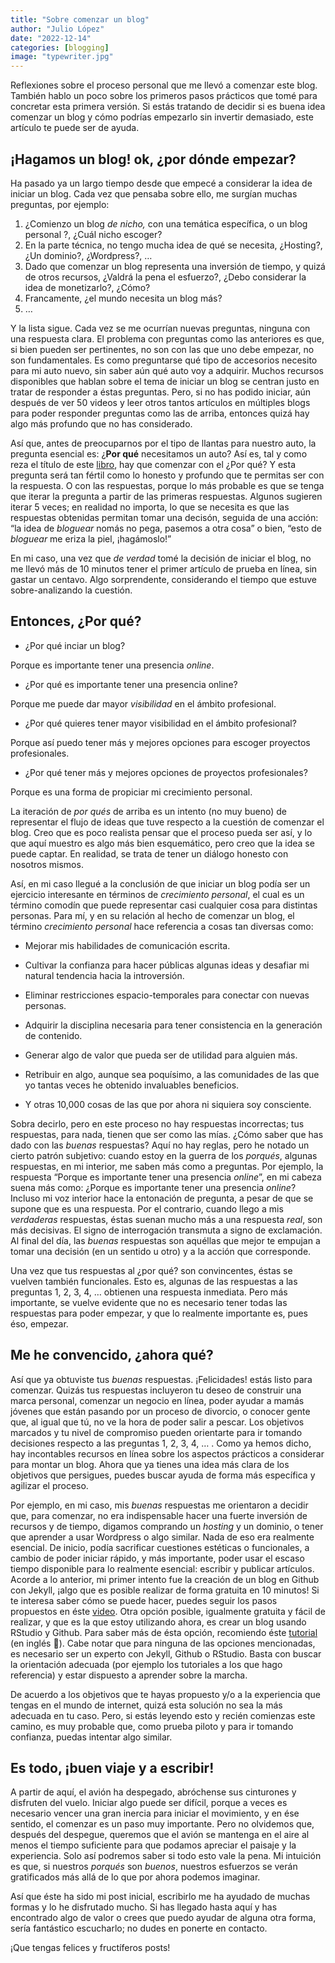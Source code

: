 ```yaml
---
title: "Sobre comenzar un blog"
author: "Julio López"
date: "2022-12-14"
categories: [blogging]
image: "typewriter.jpg"
---
```


Reflexiones sobre el proceso personal que me llevó a comenzar este blog. También hablo un poco sobre los primeros pasos prácticos que tomé para concretar esta primera versión. Si estás tratando de decidir si es buena idea comenzar un blog y cómo podrías empezarlo sin invertir demasiado, este artículo te puede ser de ayuda.

## ¡Hagamos un blog! ok, ¿por dónde empezar?

Ha pasado ya un largo tiempo desde que empecé a considerar la idea de iniciar un blog. Cada vez que pensaba sobre ello, me surgían muchas preguntas, por ejemplo:

1.  ¿Comienzo un blog *de nicho,* con una temática específica, o un blog personal ?, ¿Cuál nicho escoger?
2.  En la parte técnica, no tengo mucha idea de qué se necesita, ¿Hosting?, ¿Un dominio?, ¿Wordpress?, ...
3.  Dado que comenzar un blog representa una inversión de tiempo, y quizá de otros recursos, ¿Valdrá la pena el esfuerzo?, ¿Debo considerar la idea de monetizarlo?, ¿Cómo?
4.  Francamente, ¿el mundo necesita un blog más?
5.  ...

Y la lista sigue. Cada vez se me ocurrían nuevas preguntas, ninguna con una respuesta clara. El problema con preguntas como las anteriores es que, si bien pueden ser pertinentes, no son con las que uno debe empezar, no son fundamentales. Es como preguntarse qué tipo de accesorios necesito para mi auto nuevo, sin saber aún qué auto voy a adquirir. Muchos recursos disponibles que hablan sobre el tema de iniciar un blog se centran justo en tratar de responder a éstas preguntas. Pero, si no has podido iniciar, aún después de ver 50 videos y leer otros tantos artículos en múltiples blogs para poder responder preguntas como las de arriba, entonces quizá hay algo más profundo que no has considerado.

Así que, antes de preocuparnos por el tipo de llantas para nuestro auto, la pregunta esencial es: ¿**Por qué** necesitamos un auto? Así es, tal y como reza el título de este [libro](https://www.amazon.com.mx/Empieza-por-qu%C3%A9-grandes-l%C3%ADderes/dp/6077483117/ref=sr_1_1?keywords=empieza+con+el+porque&qid=1654986525&sprefix=empie%2Caps%2C117&sr=8-1), hay que comenzar con el ¿Por qué? Y esta pregunta será tan fértil como lo honesto y profundo que te permitas ser con la respuesta. O con las respuestas, porque lo más probable es que se tenga que iterar la pregunta a partir de las primeras respuestas. Algunos sugieren iterar 5 veces; en realidad no importa, lo que se necesita es que las respuestas obtenidas permitan tomar una decisón, seguida de una acción: "la idea de *bloguear* nomás no pega, pasemos a otra cosa" o bien, "esto de *bloguear* me eriza la piel, ¡hagámoslo!"

En mi caso, una vez que *de verdad* tomé la decisión de iniciar el blog, no me llevó más de 10 minutos tener el primer artículo de prueba en línea, sin gastar un centavo. Algo sorprendente, considerando el tiempo que estuve sobre-analizando la cuestión.

## Entonces, ¿Por qué?

-   ¿Por qué inciar un blog?

Porque es importante tener una presencia *online*.

-   ¿Por qué es importante tener una presencia online?

Porque me puede dar mayor *visibilidad* en el ámbito profesional.

-   ¿Por qué quieres tener mayor visibilidad en el ámbito profesional?

Porque así puedo tener más y mejores opciones para escoger proyectos profesionales.

-   ¿Por qué tener más y mejores opciones de proyectos profesionales?

Porque es una forma de propiciar mi crecimiento personal.

La iteración de *por qués* de arriba es un intento (no muy bueno) de representar el flujo de ideas que tuve respecto a la cuestión de comenzar el blog. Creo que es poco realista pensar que el proceso pueda ser así, y lo que aquí muestro es algo más bien esquemático, pero creo que la idea se puede captar. En realidad, se trata de tener un diálogo honesto con nosotros mismos.

Así, en mi caso llegué a la conclusión de que iniciar un blog podía ser un ejercicio interesante en términos de *crecimiento personal*, el cual es un término comodín que puede representar casi cualquier cosa para distintas personas. Para mí, y en su relación al hecho de comenzar un blog, el término *crecimiento personal* hace referencia a cosas tan diversas como:

-   Mejorar mis habilidades de comunicación escrita.

-   Cultivar la confianza para hacer públicas algunas ideas y desafiar mi natural tendencia hacia la introversión.

-   Eliminar restricciones espacio-temporales para conectar con nuevas personas.

-   Adquirir la disciplina necesaria para tener consistencia en la generación de contenido.

-   Generar algo de valor que pueda ser de utilidad para alguien más.

-   Retribuir en algo, aunque sea poquísimo, a las comunidades de las que yo tantas veces he obtenido invaluables beneficios.

-   Y otras 10,000 cosas de las que por ahora ni siquiera soy consciente.

Sobra decirlo, pero en este proceso no hay respuestas incorrectas; tus respuestas, para nada, tienen que ser como las mías. ¿Cómo saber que has dado con las *buenas* respuestas? Aquí no hay reglas, pero he notado un cierto patrón subjetivo: cuando estoy en la guerra de los *porqués*, algunas respuestas, en mi interior, me saben más como a preguntas. Por ejemplo, la respuesta "Porque es importante tener una presencia *online*", en mi cabeza suena más como: ¿Porque es importante tener una presencia *online*? Incluso mi voz interior hace la entonación de pregunta, a pesar de que se supone que es una respuesta. Por el contrario, cuando llego a mis *verdaderas* respuestas, éstas suenan mucho más a una respuesta *real*, son más decisivas. El signo de interrogación transmuta a signo de exclamación. Al final del día, las *buenas* respuestas son aquéllas que mejor te empujan a tomar una decisión (en un sentido u otro) y a la acción que corresponde.

Una vez que tus respuestas al ¿por qué? son convincentes, éstas se vuelven también funcionales. Esto es, algunas de las respuestas a las preguntas 1, 2, 3, 4, ... obtienen una respuesta inmediata. Pero más importante, se vuelve evidente que no es necesario tener todas las respuestas para poder empezar, y que lo realmente importante es, pues éso, empezar.

## Me he convencido, ¿ahora qué?

Así que ya obtuviste tus *buenas* respuestas. ¡Felicidades! estás listo para comenzar. Quizás tus respuestas incluyeron tu deseo de construir una marca personal, comenzar un negocio en línea, poder ayudar a mamás jóvenes que están pasando por un proceso de divorcio, o conocer gente que, al igual que tú, no ve la hora de poder salir a pescar. Los objetivos marcados y tu nivel de compromiso pueden orientarte para ir tomando decisiones respecto a las preguntas 1, 2, 3, 4, ... . Como ya hemos dicho, hay incontables recursos en línea sobre los aspectos prácticos a considerar para montar un blog. Ahora que ya tienes una idea más clara de los objetivos que persigues, puedes buscar ayuda de forma más específica y agilizar el proceso.

Por ejemplo, en mi caso, mis *buenas* respuestas me orientaron a decidir que, para comenzar, no era indispensable hacer una fuerte inversión de recursos y de tiempo, digamos comprando un *hosting* y un dominio, o tener que aprender a usar Wordpress o algo similar. Nada de eso era realmente esencial. De inicio, podía sacrificar cuestiones estéticas o funcionales, a cambio de poder iniciar rápido, y más importante, poder usar el escaso tiempo disponible para lo realmente esencial: escribir y publicar artículos. Acorde a lo anterior, mi primer intento fue la creación de un blog en Github con Jekyll, ¡algo que es posible realizar de forma gratuita en 10 minutos! Si te interesa saber cómo se puede hacer, puedes seguir los pasos propuestos en éste [video](https://www.youtube.com/watch?v=lsvRyE5tPQQ&list=LL&index=3). Otra opción posible, igualmente gratuita y fácil de realizar, y que es la que estoy utilizando ahora, es crear un blog usando RStudio y Github. Para saber más de ésta opción, recomiendo éste [tutorial](https://crumplab.com/articles/blog/post_887_8_25_22_quartoblog/index.html) (en inglés 😬). Cabe notar que para ninguna de las opciones mencionadas, es necesario ser un experto con Jekyll, Github o RStudio. Basta con buscar la orientación adecuada (por ejemplo los tutoriales a los que hago referencia) y estar dispuesto a aprender sobre la marcha.

De acuerdo a los objetivos que te hayas propuesto y/o a la experiencia que tengas en el mundo de internet, quizá esta solución no sea la más adecuada en tu caso. Pero, si estás leyendo esto y recién comienzas este camino, es muy probable que, como prueba piloto y para ir tomando confianza, puedas intentar algo similar.

## Es todo, ¡buen viaje y a escribir!

A partir de aquí, el avión ha despegado, abróchense sus cinturones y disfruten del vuelo. Iniciar algo puede ser difícil, porque a veces es necesario vencer una gran inercia para iniciar el movimiento, y en ése sentido, el comenzar es un paso muy importante. Pero no olvidemos que, después del despegue, queremos que el avión se mantenga en el aire al menos el tiempo suficiente para que podamos apreciar el paisaje y la experiencia. Solo así podremos saber si todo esto vale la pena. Mi intuición es que, si nuestros *porqués* son *buenos*, nuestros esfuerzos se verán gratificados más allá de lo que por ahora podemos imaginar.

Así que éste ha sido mi post inicial, escribirlo me ha ayudado de muchas formas y lo he disfrutado mucho. Si has llegado hasta aquí y has encontrado algo de valor o crees que puedo ayudar de alguna otra forma, sería fantástico escucharlo; no dudes en ponerte en contacto.

¡Que tengas felices y fructíferos posts!

